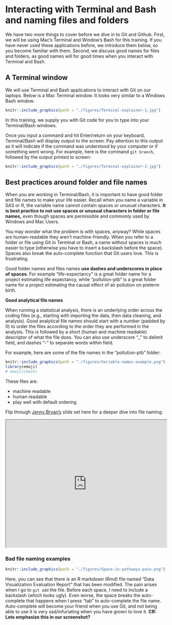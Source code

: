 # Interacting with Terminal and Bash and naming files and folders

We have two more things to cover before we dive in to Git and Github. First,
we will be using Mac's Terminal and Window's Bash for this training. If you 
have never used these applications before, we introduce them below, so you 
become familiar with them. Second, we discuss good names for files and folders,
as good names will for good times when you interact with Terminal and Bash.

## A Terminal window

We will use Terminal and Bash applications to interact with Git on our laptops. 
Below is a Mac Terminal window. It looks very similar to a Windows Bash window.

```r
knitr::include_graphics(path = "./figures/Terminal-explainer-1.jpg")
```

In this training, we supply you with Git code for you to type into 
your Terminal/Bash windows. 

Once you input a command and hit Enter/return on 
your keyboard, Terminal/Bash will display output to the screen. Pay attention
to this output as it will indicate if the command was understood by your 
computer or if something went wrong. For example, here is the command 
`git branch`, followed by the output printed to screen:

```r
knitr::include_graphics(path = "./figures/Terminal-explainer-2.jpg")
```

## Best practices around folder and file names

When you are working in Terminal/Bash, it is important to have good folder and 
file names to make your life easier. Recall when you name a variable in SAS or 
R, the variable name cannot contain spaces or unusual characters. **It is best 
practice to not use spaces or unusual characters in folder or file names,** even
though spaces are permissible and commonly used by Windows and Mac Users. 

You may wonder what the problem is with spaces, anyway? While 
spaces are human-readable they aren't machine-friendly. When you refer to a 
folder or file using Git in Terminal or Bash, a name without spaces is much 
easier to type (otherwise you have to insert a backslash before the space). 
Spaces also break the auto-complete function that Git users love. This is
frustrating.

Good folder names and files names **use dashes and underscores in place of spaces**.
For example "life-expectancy" is a great folder name for a project estimating 
life expectancy, while "pollution-ptb" is a great folder name for a project 
estimating the causal effect of air pollution on preterm birth. 

**Good analytical file names**

When running a statistical analysis, there is an underlying order across the 
coding files (e.g., starting with importing the data, then data cleaning, and
analysis). Good analytical file names should start with a number (padded by 0) 
to order the files according to the order they are performed in the analysis. This is 
followed by a short (human and machine readable) descriptor of what the file 
does. You can also use underscore "_" to delimit field, and dashes "-" to 
separate words within field. 

For example, here are some of the file names in the "pollution-ptb" folder:

```r
knitr::include_graphics(path = "./figures/Variable-names-example.png")
library(emoji)
# emoji(check)
```

These files are: 

* machine readable   
* human readable   
* play well with default ordering

Flip through [Jenny Bryan's](https://jennybryan.org/about/) slide set here for a deeper dive into file naming:

<iframe src="https://drive.google.com/file/d/1JibUedZzP0ZlrZ-IiqnkWhtwsMICoXBx/preview" width="100%" height="400"></iframe>

### Bad file naming examples

```r
knitr::include_graphics(path = "./figures/Space-in-pathways-pain.png")
```

Here, you can see that there is an R markdown (Rmd) file named "Data Visualization Evaluation Report" that has been modified. The pain arises when I go to `git add` the file. Before each space, I need to include a backslash (which looks ugly). Even worse, the space breaks the auto-complete that happens when I press "tab" to auto-complete the file name. Auto-complete will become your friend when you use Git, and not being able to use it is very sad/infuriating when you have grown to love it.
**CR: Lets emphasize this in our screenshot?**
